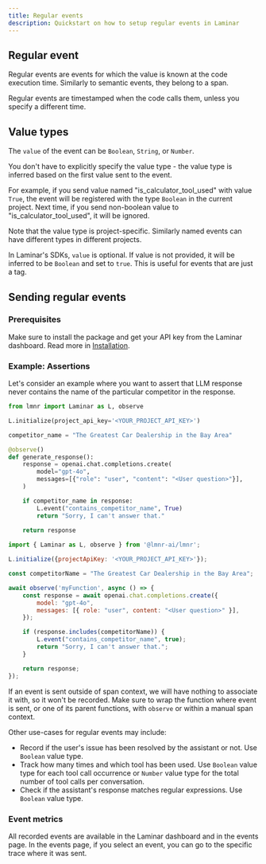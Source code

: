 ```yaml
---
title: Regular events
description: Quickstart on how to setup regular events in Laminar
---
```


## Regular event

Regular events are events for which the value is known at the code execution time. Similarly to semantic events, they belong to a span.

Regular events are timestamped when the code calls them, unless you specify a different time.

## Value types

The `value` of the event can be `Boolean`, `String`, or `Number`.

You don't have to explicitly specify the value type - the value type is inferred based on the first value sent to the event.

For example, if you send value named "is_calculator_tool_used" with value `True`, the event will be registered with the type `Boolean` in the current project.
Next time, if you send non-boolean value to "is_calculator_tool_used", it will be ignored.

Note that the value type is project-specific. Similarly named events can have different types in different projects.

In Laminar's SDKs, `value` is optional. If value is not provided, it will be inferred to be `Boolean` and set to `true`.
This is useful for events that are just a tag.

## Sending regular events

### Prerequisites

Make sure to install the package and get your API key from the Laminar dashboard.
Read more in [Installation](/overview#installation).

### Example: Assertions

Let's consider an example where you want to assert that LLM response never contains the name of the particular competitor in the response.

<Tabs>
<Tab title = "Python">
    
```python
from lmnr import Laminar as L, observe

L.initialize(project_api_key='<YOUR_PROJECT_API_KEY>')

competitor_name = "The Greatest Car Dealership in the Bay Area"

@observe()
def generate_response():
    response = openai.chat.completions.create(
        model="gpt-4o",
        messages=[{"role": "user", "content": "<User question>"}],
    )

    if competitor_name in response:
        L.event("contains_competitor_name", True)
        return "Sorry, I can't answer that."
    
    return response
```

</Tab>
<Tab title = "JavaScript/TypeScript">
    
```javascript
import { Laminar as L, observe } from '@lmnr-ai/lmnr';

L.initialize({projectApiKey: '<YOUR_PROJECT_API_KEY>'});

const competitorName = "The Greatest Car Dealership in the Bay Area";

await observe('myFunction', async () => {
    const response = await openai.chat.completions.create({
        model: "gpt-4o",
        messages: [{ role: "user", content: "<User question>" }],
    });

    if (response.includes(competitorName)) {
        L.event("contains_competitor_name", true);
        return "Sorry, I can't answer that.";
    }

    return response;
});
```

</Tab>
</Tabs>

<Warning>If an event is sent outside of span context, we will have nothing to associate it with, so it
won't be recorded. Make sure to wrap the function where event is sent, or one of its parent functions, with `observe` or within a manual span context.</Warning>

Other use-cases for regular events may include:
- Record if the user's issue has been resolved by the assistant or not. Use `Boolean` value type.
- Track how many times and which tool has been used. Use `Boolean` value type for each tool call occurrence or `Number` value type for the total number of tool calls per conversation.
- Check if the assistant's response matches regular expressions. Use `Boolean` value type.

### Event metrics

All recorded events are available in the Laminar dashboard and in the events page.
In the events page, if you select an event, you can go to the specific trace where it was sent.
